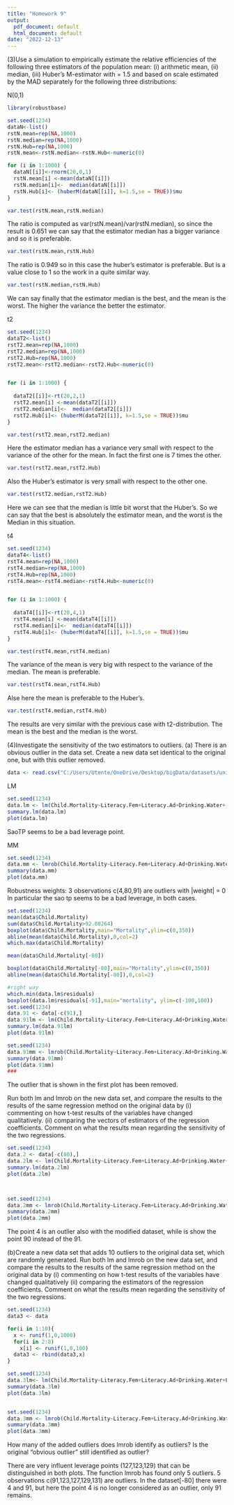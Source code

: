 ---
title: "Homework 9"
output:
  pdf_document: default
  html_document: default
date: "2022-12-13"
---
(3)Use a simulation to empirically estimate the relative efficiencies of the following three estimators of the population mean: 
(i) arithmetic mean, 
(ii) median, 
(iii) Huber's M-estimator with = 1.5 and based on scale estimated by the MAD separately for the following three distributions:

N(0,1)
```{r}
library(robustbase)

set.seed(1234)
dataN<-list()
rstN.mean=rep(NA,1000)
rstN.median=rep(NA,1000)
rstN.Hub=rep(NA,1000)
rstN.mean<-rstN.median<-rstN.Hub<-numeric(0)

for (i in 1:1000) {
  dataN[[i]]<-rnorm(20,0,1)
  rstN.mean[i] <-mean(dataN[[i]])
  rstN.median[i]<-  median(dataN[[i]])
  rstN.Hub[i]<- (huberM(dataN[[i]], k=1.5,se = TRUE))$mu
}

var.test(rstN.mean,rstN.median)
```
The ratio is computed as var(rstN.mean)/var(rstN.median), so since the result is 0.651 we can say that the estimator median has a bigger variance and so it is preferable.

```{r}
var.test(rstN.mean,rstN.Hub)
```
The ratio is 0.949 so in this case the huber's estimator is preferable. But is a value close to 1 so the work in a quite similar way.

```{r}
var.test(rstN.median,rstN.Hub)
```
We can say finally that the estimator median is the best, and the mean is the worst.
The higher the variance the better the estimator.


t2
```{r}
set.seed(1234)
dataT2<-list()
rstT2.mean=rep(NA,1000)
rstT2.median=rep(NA,1000)
rstT2.Hub=rep(NA,1000)
rstT2.mean<-rstT2.median<-rstT2.Hub<-numeric(0)


for (i in 1:1000) {
  
  dataT2[[i]]<-rt(20,2,1)
  rstT2.mean[i] <-mean(dataT2[[i]])
  rstT2.median[i]<-  median(dataT2[[i]])
  rstT2.Hub[i]<- (huberM(dataT2[[i]], k=1.5,se = TRUE))$mu
}

var.test(rstT2.mean,rstT2.median)
```
Here the estimator median has a variance very small with respect to the variance of the other for the mean. In fact the first one is 7 times the other.


```{r}
var.test(rstT2.mean,rstT2.Hub)
```
Also the Huber's estimator is very small with respect to the other one.

```{r}
var.test(rstT2.median,rstT2.Hub)

```
Here we can see that the median is little bit worst that the Huber's.
So we can say that the best is absolutely the estimator mean, and the worst is the Median in this situation.


t4
```{r}
set.seed(1234)
dataT4<-list()
rstT4.mean=rep(NA,1000)
rstT4.median=rep(NA,1000)
rstT4.Hub=rep(NA,1000)
rstT4.mean<-rstT4.median<-rstT4.Hub<-numeric(0)


for (i in 1:1000) {
  
  dataT4[[i]]<-rt(20,4,1)
  rstT4.mean[i] <-mean(dataT4[[i]])
  rstT4.median[i]<-  median(dataT4[[i]])
  rstT4.Hub[i]<- (huberM(dataT4[[i]], k=1.5,se = TRUE))$mu
}

var.test(rstT4.mean,rstT4.median)
```
The variance of the mean is very big with respect to the variance of the median.
The mean is preferable.

```{r}
var.test(rstT4.mean,rstT4.Hub)
```
Alse here the mean is preferable to the Huber's.

```{r}
var.test(rstT4.median,rstT4.Hub)
```
The results are very similar with the previous case with t2-distribution.
The mean is the best and the median is the worst.


(4)Investigate the sensitivity of the two estimators to outliers.
(a) There is an obvious outlier in the data set. Create a new data set identical to the original one, but with this outlier removed.

```{r}
data <- read.csv("C:/Users/Utente/OneDrive/Desktop/bigData/datasets/unicef97.dat", sep="")
```

LM
```{r}
set.seed(1234)
data.lm <- lm(Child.Mortality~Literacy.Fem+Literacy.Ad+Drinking.Water+ Polio.Vacc+Tetanus.Vacc.Preg+Urban.Pop+Foreign.Aid, data=data)
summary.lm(data.lm)
plot(data.lm)
```

SaoTP seems to be a bad leverage point.


MM
```{r}
set.seed(1234)
data.mm <- lmrob(Child.Mortality~Literacy.Fem+Literacy.Ad+Drinking.Water+ Polio.Vacc+Tetanus.Vacc.Preg+Urban.Pop+Foreign.Aid, data=data)
summary(data.mm)
plot(data.mm)

```

Robustness weights: 
 3 observations c(4,80,91)
	 are outliers with |weight| = 0
In particular the sao tp seems to be a bad leverage, in both cases.

```{r}
set.seed(1234)
mean(data$Child.Mortality)
sum(data$Child.Mortality>92.08264)
boxplot(data$Child.Mortality,main="Mortality",ylim=c(0,350))
abline(mean(data$Child.Mortality),0,col=2) 
which.max(data$Child.Mortality)

mean(data$Child.Mortality[-80])

boxplot(data$Child.Mortality[-80],main="Mortality",ylim=c(0,350))
abline(mean(data$Child.Mortality[-80]),0,col=2) 
```
```{r}
#right way
which.min(data.lm$residuals)
boxplot(data.lm$residuals[-91],main="mortality", ylim=c(-100,100))
set.seed(1234)
data.91 <- data[-c(91),]
data.91lm <- lm(Child.Mortality~Literacy.Fem+Literacy.Ad+Drinking.Water+Polio.Vacc+Tetanus.Vacc.Preg+Urban.Pop+Foreign.Aid, data=data.91)
summary.lm(data.91lm)
plot(data.91lm)

set.seed(1234)
data.91mm <- lmrob(Child.Mortality~Literacy.Fem+Literacy.Ad+Drinking.Water+Polio.Vacc+Tetanus.Vacc.Preg+Urban.Pop+Foreign.Aid, data=data.91)
summary(data.91mm)
plot(data.91mm)
###
```

The outlier that is shown in the first plot has been removed.

Run both lm and lmrob on the new data set, and compare the results to the results of the same regression method on the original data by 
(i) commenting on how t-test results of the variables have changed qualitatively.
(ii) comparing the vectors of estimators of the regression coefficients. 
Comment on what the results mean regarding the sensitivity of the two regressions.

```{r}
set.seed(1234)
data.2 <- data[-c(80),]
data.2lm <- lm(Child.Mortality~Literacy.Fem+Literacy.Ad+Drinking.Water+Polio.Vacc+Tetanus.Vacc.Preg+Urban.Pop+Foreign.Aid, data=data.2)
summary.lm(data.2lm)
plot(data.2lm)



set.seed(1234)
data.2mm <- lmrob(Child.Mortality~Literacy.Fem+Literacy.Ad+Drinking.Water+Polio.Vacc+Tetanus.Vacc.Preg+Urban.Pop+Foreign.Aid, data=data.2)
summary(data.2mm)
plot(data.2mm)
```
The point 4 is an outlier also with the modified dataset, while is show the point 90 instead of the 91.

(b)Create a new data set that adds 10 outliers to the original data set, which are randomly generated.
Run both lm and lmrob on the new data set, and compare the results to the results of the same regression method on the original data by 
(i) commenting on how t-test results of the variables have changed qualitatively
(ii) comparing the estimators of the regression coefficients. Comment on what the results mean regarding the sensitivity of the two regressions.
```{r}
set.seed(1234)
data3 <- data

for(i in 1:10){
  x <- runif(1,0,1000)
  for(i in 2:8)
    x[i] <- runif(1,0,100)
  data3 <- rbind(data3,x)
}

set.seed(1234)
data.3lm<- lm(Child.Mortality~Literacy.Fem+Literacy.Ad+Drinking.Water+Polio.Vacc+Tetanus.Vacc.Preg+Urban.Pop+Foreign.Aid, data=data3)
summary(data.3lm)
plot(data.3lm)


set.seed(1234)
data.3mm <- lmrob(Child.Mortality~Literacy.Fem+Literacy.Ad+Drinking.Water+Polio.Vacc+Tetanus.Vacc.Preg+Urban.Pop+Foreign.Aid, data=data3)
summary(data.3mm)
plot(data.3mm)
```

How many of the added outliers does lmrob identify as outliers? Is the original "obvious outlier" still identified as outlier?

There are very influent leverage points (127,123,129) that can be distinguished in both plots.
The function lmrob has found only 5 outliers. 
    5 observations c(91,123,127,129,131) are outliers.
In the dataset[-80] there were 4 and 91, but here the point 4 is no longer considered as an outlier, only 91 remains.